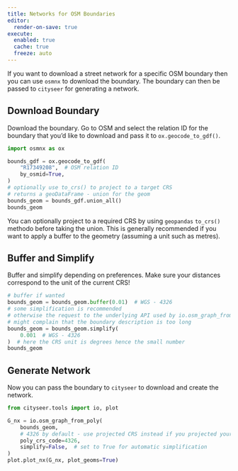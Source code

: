 ```yaml
---
title: Networks for OSM Boundaries
editor:
  render-on-save: true
execute:
  enabled: true
  cache: true
  freeze: auto
---
```


If you want to download a street network for a specific OSM boundary then you can use `osmnx` to download the boundary. The boundary can then be passed to `cityseer` for generating a network.

## Download Boundary

Download the boundary. Go to OSM and select the relation ID for the boundary that you'd like to download and pass it to `ox.geocode_to_gdf()`.

```python
import osmnx as ox

bounds_gdf = ox.geocode_to_gdf(
    "R17349208",  # OSM relation ID
    by_osmid=True,
)
# optionally use to_crs() to project to a target CRS
# returns a geoDataFrame - union for the geom
bounds_geom = bounds_gdf.union_all()
bounds_geom
```

:::{.callout-tip}
You can optionally project to a required CRS by using `geopandas` `to_crs()` methodo before taking the union. This is generally recommended if you want to apply a buffer to the geometry (assuming a unit such as metres).
:::

## Buffer and Simplify

Buffer and simplify depending on preferences. Make sure your distances correspond to the unit of the current CRS!

```python
# buffer if wanted
bounds_geom = bounds_geom.buffer(0.01)  # WGS - 4326
# some simplification is recommended
# otherwise the request to the underlying API used by io.osm_graph_from_poly()
# might complain that the boundary description is too long
bounds_geom = bounds_geom.simplify(
    0.001  # WGS - 4326
)  # here the CRS unit is degrees hence the small number
bounds_geom
```

## Generate Network

Now you can pass the boundary to `cityseer` to download and create the network.

```python
from cityseer.tools import io, plot

G_nx = io.osm_graph_from_poly(
    bounds_geom,
    # 4326 by default - use projected CRS instead if you projected your GDF
    poly_crs_code=4326,
    simplify=False,  # set to True for automatic simplification
)
plot.plot_nx(G_nx, plot_geoms=True)
```
